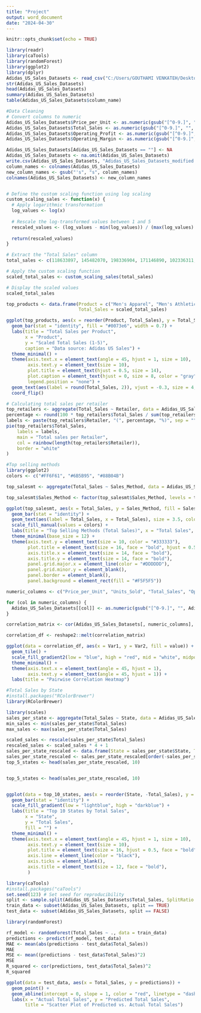 ---
title: "Project"
output: word_document
date: "2024-04-30"
---

```{r setup, include=FALSE}
knitr::opts_chunk$set(echo = TRUE)
```

```{r}
library(readr)
library(caTools)
library(randomForest)
library(ggplot2)
library(dplyr)
Adidas_US_Sales_Datasets <- read_csv("C:/Users/GOUTHAMI VENKATEH/Desktop/Adidas US Sales Datasets.csv")
str(Adidas_US_Sales_Datasets)
head(Adidas_US_Sales_Datasets)
summary(Adidas_US_Sales_Datasets)
table(Adidas_US_Sales_Datasets$column_name)

```

```{r}
#Data Cleaning
# Convert columns to numeric
Adidas_US_Sales_Datasets$Price_per_Unit <- as.numeric(gsub("[^0-9.]", "", Adidas_US_Sales_Datasets$Price_per_Unit))
Adidas_US_Sales_Datasets$Total_Sales <- as.numeric(gsub("[^0-9.]", "", Adidas_US_Sales_Datasets$Total_Sales))
Adidas_US_Sales_Datasets$Operating_Profit <- as.numeric(gsub("[^0-9.]", "", Adidas_US_Sales_Datasets$Operating_Profit))
Adidas_US_Sales_Datasets$Operating_Margin <- as.numeric(gsub("[^0-9.]", "", Adidas_US_Sales_Datasets$Operating_Margin))

Adidas_US_Sales_Datasets[Adidas_US_Sales_Datasets == ""] <- NA
Adidas_US_Sales_Datasets <- na.omit(Adidas_US_Sales_Datasets)
write.csv(Adidas_US_Sales_Datasets, "Adidas_US_Sales_Datasets_modified.csv", row.names = FALSE)
column_names <- colnames(Adidas_US_Sales_Datasets)
new_column_names <- gsub("'s", "s", column_names)
colnames(Adidas_US_Sales_Datasets) <- new_column_names



```

```{r}
# Define the custom scaling function using log scaling
custom_scaling_sales <- function(x) {
  # Apply logarithmic transformation
  log_values <- log(x)
  
  # Rescale the log-transformed values between 1 and 5
  rescaled_values <- (log_values - min(log_values)) / (max(log_values) - min(log_values)) * 4 + 1
  
  return(rescaled_values)
}

# Extract the "Total Sales" column
total_sales <- c(118633897, 145482070, 198336904, 171146890, 102336311, 123707203)

# Apply the custom scaling function
scaled_total_sales <- custom_scaling_sales(total_sales)

# Display the scaled values
scaled_total_sales
```

```{r}

top_products <- data.frame(Product = c("Men's Apparel", "Men's Athletic Footwear", "Men's Street Footwear", "Women's Apparel", "Women's Athletic Footwear", "Women's Street Footwear"),
                           Total_Sales = scaled_total_sales)

ggplot(top_products, aes(x = reorder(Product, Total_Sales), y = Total_Sales)) +
  geom_bar(stat = "identity", fill = "#0073e6", width = 0.7) +  
  labs(title = "Total Sales per Product",
       x = "Product",
       y = "Scaled Total Sales (1-5)",
       caption = "Data source: Adidas US Sales") +
  theme_minimal() +
  theme(axis.text.x = element_text(angle = 45, hjust = 1, size = 10),  
        axis.text.y = element_text(size = 10),  
        plot.title = element_text(hjust = 0.5, size = 14),  
        plot.caption = element_text(hjust = 0, size = 8, color = "gray"),  
        legend.position = "none") +  
  geom_text(aes(label = round(Total_Sales, 2)), vjust = -0.3, size = 4, color = "black", fontface = "bold") +  
  coord_flip()  


```


```{r}

# Calculating total sales per retailer
top_retailers <- aggregate(Total_Sales ~ Retailer, data = Adidas_US_Sales_Datasets, FUN = sum)
percentage <- round(100 * top_retailers$Total_Sales / sum(top_retailers$Total_Sales), 1)
labels <- paste(top_retailers$Retailer, "(", percentage, "%)", sep = "")
pie(top_retailers$Total_Sales, 
    labels = labels, 
    main = "Total sales per Retailer", 
    col = rainbow(length(top_retailers$Retailer)), 
    border = "white"
)


```

```{r}
#Top selling methods
library(ggplot2)
colors <- c("#FF6F61", "#6B5B95", "#88B04B")

top_salesmt <- aggregate(Total_Sales ~ Sales_Method, data = Adidas_US_Sales_Datasets, FUN = sum)

top_salesmt$Sales_Method <- factor(top_salesmt$Sales_Method, levels = top_salesmt$Sales_Method[order(top_salesmt$Total_Sales)])

ggplot(top_salesmt, aes(x = Total_Sales, y = Sales_Method, fill = Sales_Method)) +
  geom_bar(stat = "identity") +  
  geom_text(aes(label = Total_Sales, x = Total_Sales), size = 3.5, color = "black", fontface = "bold") +  
  scale_fill_manual(values = colors) +  
  labs(title = "Top Selling Methods (Total Sales)", x = "Total Sales", y = "Sales Method") +
  theme_minimal(base_size = 12) +  
  theme(axis.text.y = element_text(size = 10, color = "#333333"),  
        plot.title = element_text(size = 16, face = "bold", hjust = 0.5),  
        axis.title.x = element_text(size = 14, face = "bold"),  
        axis.title.y = element_text(size = 14, face = "bold"),  
        panel.grid.major.x = element_line(color = "#DDDDDD"),  
        panel.grid.minor.y = element_blank(),  
        panel.border = element_blank(),  
        panel.background = element_rect(fill = "#F5F5F5"))

```
```{r}

numeric_columns <- c("Price_per_Unit", "Units_Sold", "Total_Sales", "Operating_Profit")

for (col in numeric_columns) {
  Adidas_US_Sales_Datasets[[col]] <- as.numeric(gsub("[^0-9.]", "", Adidas_US_Sales_Datasets[[col]]))
}

correlation_matrix <- cor(Adidas_US_Sales_Datasets[, numeric_columns], use = "pairwise.complete.obs")

correlation_df <- reshape2::melt(correlation_matrix)

ggplot(data = correlation_df, aes(x = Var1, y = Var2, fill = value)) +
  geom_tile() +
  scale_fill_gradient2(low = "blue", high = "red", mid = "white", midpoint = 0, limit = c(-1,1), space = "Lab", name="Correlation") +
  theme_minimal() +
  theme(axis.text.x = element_text(angle = 45, hjust = 1), 
        axis.text.y = element_text(angle = 45, hjust = 1)) +
  labs(title = "Pairwise Correlation Heatmap")
```
```{r}
#Total Sales by State
#install.packages("RColorBrewer")
library(RColorBrewer)

library(scales)
sales_per_state <- aggregate(Total_Sales ~ State, data = Adidas_US_Sales_Datasets, sum)
min_sales <- min(sales_per_state$Total_Sales)
max_sales <- max(sales_per_state$Total_Sales)

scaled_sales <- rescale(sales_per_state$Total_Sales)
rescaled_sales <- scaled_sales * 4 + 1
sales_per_state_rescaled <- data.frame(State = sales_per_state$State, Total_Sales = rescaled_sales)
sales_per_state_rescaled <- sales_per_state_rescaled[order(-sales_per_state_rescaled$Total_Sales), ]
top_5_states <- head(sales_per_state_rescaled, 10)


top_5_states <- head(sales_per_state_rescaled, 10)


ggplot(data = top_10_states, aes(x = reorder(State, -Total_Sales), y = Total_Sales, fill = Total_Sales)) +
  geom_bar(stat = "identity") +
  scale_fill_gradient(low = "lightblue", high = "darkblue") + 
  labs(title = "Top 10 States by Total Sales",
       x = "State",
       y = "Total Sales",
       fill = "") +  
  theme_minimal() +
  theme(axis.text.x = element_text(angle = 45, hjust = 1, size = 10), 
        axis.text.y = element_text(size = 10),  
        plot.title = element_text(size = 16, hjust = 0.5, face = "bold"),  
        axis.line = element_line(color = "black"), 
        axis.ticks = element_blank(),  
        axis.title = element_text(size = 12, face = "bold"),  
        )  

```
```{r}
library(caTools) 
#install.packages("caTools")
set.seed(123) # Set seed for reproducibility
split <- sample.split(Adidas_US_Sales_Datasets$Total_Sales, SplitRatio = 0.8)
train_data <- subset(Adidas_US_Sales_Datasets, split == TRUE)
test_data <- subset(Adidas_US_Sales_Datasets, split == FALSE)

library(randomForest) 

rf_model <- randomForest(Total_Sales ~ ., data = train_data)
predictions <- predict(rf_model, test_data)
MAE <- mean(abs(predictions - test_data$Total_Sales))
MAE
MSE <- mean((predictions - test_data$Total_Sales)^2)
MSE
R_squared <- cor(predictions, test_data$Total_Sales)^2
R_squared
```
```{r}
ggplot(data = test_data, aes(x = Total_Sales, y = predictions)) +
  geom_point() +
  geom_abline(intercept = 0, slope = 1, color = "red", linetype = "dashed") +
  labs(x = "Actual Total Sales", y = "Predicted Total Sales", 
       title = "Scatter Plot of Predicted vs. Actual Total Sales")
```


